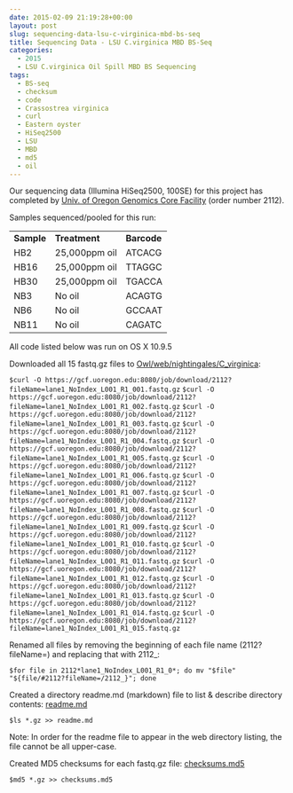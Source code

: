 ```yaml
---
date: 2015-02-09 21:19:28+00:00
layout: post
slug: sequencing-data-lsu-c-virginica-mbd-bs-seq
title: Sequencing Data - LSU C.virginica MBD BS-Seq
categories:
  - 2015
  - LSU C.virginica Oil Spill MBD BS Sequencing
tags:
  - BS-seq
  - checksum
  - code
  - Crassostrea virginica
  - curl
  - Eastern oyster
  - HiSeq2500
  - LSU
  - MBD
  - md5
  - oil
---
```


Our sequencing data (Illumina HiSeq2500, 100SE) for this project has completed by [Univ. of Oregon Genomics Core Facility](https://gcf.uoregon.edu:8080/) (order number 2112).

Samples sequenced/pooled for this run:

<table >
<tbody >
<tr >

<td >**Sample**
</td>

<td >**Treatment**
</td>

<td >**Barcode**
</td>
</tr>
<tr >

<td >HB2
</td>

<td >25,000ppm oil
</td>

<td >ATCACG
</td>
</tr>
<tr >

<td >HB16
</td>

<td >25,000ppm oil
</td>

<td >TTAGGC
</td>
</tr>
<tr >

<td >HB30
</td>

<td >25,000ppm oil
</td>

<td >TGACCA
</td>
</tr>
<tr >

<td >NB3
</td>

<td >No oil
</td>

<td >ACAGTG
</td>
</tr>
<tr >

<td >NB6
</td>

<td >No oil
</td>

<td >GCCAAT
</td>
</tr>
<tr >

<td >NB11
</td>

<td >No oil
</td>

<td >CAGATC
</td>
</tr>
</tbody>
</table>

All code listed below was run on OS X 10.9.5

Downloaded all 15 fastq.gz files to [Owl/web/nightingales/C_virginica](https://owl.fish.washington.edu/nightingales/C_virginica/):

`$curl -O https://gcf.uoregon.edu:8080/job/download/2112?fileName=lane1_NoIndex_L001_R1_001.fastq.gz`
`$curl -O https://gcf.uoregon.edu:8080/job/download/2112?fileName=lane1_NoIndex_L001_R1_002.fastq.gz`
`$curl -O https://gcf.uoregon.edu:8080/job/download/2112?fileName=lane1_NoIndex_L001_R1_003.fastq.gz`
`$curl -O https://gcf.uoregon.edu:8080/job/download/2112?fileName=lane1_NoIndex_L001_R1_004.fastq.gz`
`$curl -O https://gcf.uoregon.edu:8080/job/download/2112?fileName=lane1_NoIndex_L001_R1_005.fastq.gz`
`$curl -O https://gcf.uoregon.edu:8080/job/download/2112?fileName=lane1_NoIndex_L001_R1_006.fastq.gz`
`$curl -O https://gcf.uoregon.edu:8080/job/download/2112?fileName=lane1_NoIndex_L001_R1_007.fastq.gz`
`$curl -O https://gcf.uoregon.edu:8080/job/download/2112?fileName=lane1_NoIndex_L001_R1_008.fastq.gz`
`$curl -O https://gcf.uoregon.edu:8080/job/download/2112?fileName=lane1_NoIndex_L001_R1_009.fastq.gz`
`$curl -O https://gcf.uoregon.edu:8080/job/download/2112?fileName=lane1_NoIndex_L001_R1_010.fastq.gz`
`$curl -O https://gcf.uoregon.edu:8080/job/download/2112?fileName=lane1_NoIndex_L001_R1_011.fastq.gz`
`$curl -O https://gcf.uoregon.edu:8080/job/download/2112?fileName=lane1_NoIndex_L001_R1_012.fastq.gz`
`$curl -O https://gcf.uoregon.edu:8080/job/download/2112?fileName=lane1_NoIndex_L001_R1_013.fastq.gz`
`$curl -O https://gcf.uoregon.edu:8080/job/download/2112?fileName=lane1_NoIndex_L001_R1_014.fastq.gz`
`$curl -O https://gcf.uoregon.edu:8080/job/download/2112?fileName=lane1_NoIndex_L001_R1_015.fastq.gz`



Renamed all files by removing the beginning of each file name (2112?fileName=) and replacing that with 2112_:

`$for file in 2112*lane1_NoIndex_L001_R1_0*; do mv "$file" "${file/#2112?fileName=/2112_}"; done`



Created a directory readme.md (markdown) file to list & describe directory contents: [readme.md](https://owl.fish.washington.edu/nightingales/C_virginica/readme.md)

`$ls *.gz >> readme.md`

Note: In order for the readme file to appear in the web directory listing, the file cannot be all upper-case.



Created MD5 checksums for each fastq.gz file: [checksums.md5](https://owl.fish.washington.edu/nightingales/C_virginica/checksums.md5)

`$md5 *.gz >> checksums.md5`
